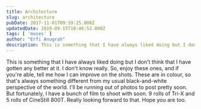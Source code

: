 ```yaml
---
title: Architecture
slug: architecture
pubDate: 2017-11-01T09:19:25.000Z
updatedDate: 2019-09-15T10:46:52.000Z
tags: [ 'muses' ]
author: "Erfi Anugrah"
description: This is something that I have always liked doing but I don't think that I have gotten any better at it. I don't know really. So, enjoy these ones, and if you're able, tell me how I can improve on the shots. These are in colour, so that's always something different from my usual black-and-white perspective of the world. I'll be running out of photos to post pretty soon. But fortunately, I have a bunch of film to shoot with soon. 9 rolls of Tri-X and 5 rolls of CineStill 800T. Really looking forward to that. Hope you are too. 
---
```


This is something that I have always liked doing but I don't think that I have gotten any better at it. I don't know really. So, enjoy these ones, and if you're able, tell me how I can improve on the shots. These are in colour, so that's always something different from my usual black-and-white perspective of the world. I'll be running out of photos to post pretty soon. But fortunately, I have a bunch of film to shoot with soon. 9 rolls of Tri-X and 5 rolls of CineStill 800T. Really looking forward to that. Hope you are too. 
